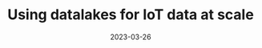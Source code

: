 ---
title: Using datalakes for IoT data at scale 
date: '2023-03-26'
tags: []
draft: false
summary: How to use the datalake architecture in AWS to analyze data from IoT sensors without spending a fortune on timeseries databases
images: []
layout: PostLayout
canonicalUrl:
---